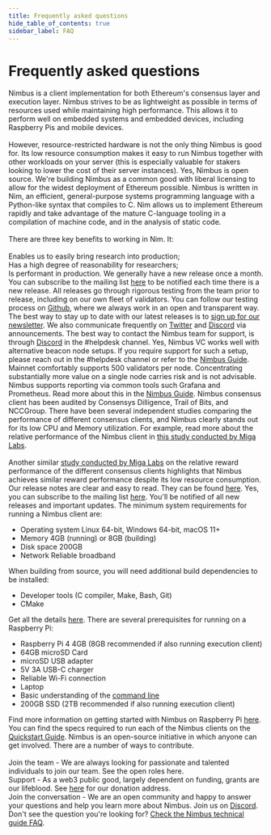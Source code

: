 ```yaml
---
title: Frequently asked questions
hide_table_of_contents: true
sidebar_label: FAQ
---
```



# Frequently asked questions

<AccordionItem title="What is Nimbus?">
  Nimbus is a client implementation for both Ethereum's consensus layer and execution layer. Nimbus strives to be as lightweight as possible in terms of resources used while maintaining high performance. This allows it to perform well on embedded systems and embedded devices, including Raspberry Pis and mobile devices.
  <br /><br />
  However, resource-restricted hardware is not the only thing Nimbus is good for. Its low resource consumption makes it easy to run Nimbus together with other workloads on your server (this is especially valuable for stakers looking to lower the cost of their server instances).
</AccordionItem>

<AccordionItem title="Is Nimbus open source?">
  Yes, Nimbus is open source. We're building Nimbus as a common good with liberal licensing to allow for the widest deployment of Ethereum possible.
</AccordionItem>

<AccordionItem title="Which language is Nimbus written in and why?">
  Nimbus is written in Nim, an efficient, general-purpose systems programming language with a Python-like syntax that compiles to C. Nim allows us to implement Ethereum rapidly and take advantage of the mature C-language tooling in a compilation of machine code, and in the analysis of static code. 
  <br /><br />
  There are three key benefits to working in Nim. It:
  <br /><br /> 
  Enables us to easily bring research into production;
  <br />
  Has a high degree of reasonability for researchers;
  <br />
  Is performant in production.
</AccordionItem>

<AccordionItem title="What is the release cadence for Nimbus?">
  We generally have a new release once a month. You can subscribe to the mailing list <a href="https://groups.google.com/u/0/g/nimbus-updates" target="_blank">here</a> to be notified each time there is a new release.
</AccordionItem>

<AccordionItem title="What is your process for testing prior to release?">
  All releases go through rigorous testing from the team prior to release, including on our own fleet of validators. You can follow our testing process on <a href="https://github.com/status-im/nimbus-eth1" target="_blank">Github</a>, where we always work in an open and transparent way.
</AccordionItem>

<AccordionItem title="How do you communicate about upcoming releases?">
  The best way to stay up to date with our latest releases is to <a href="https://groups.google.com/u/0/g/nimbus-updates?pli%3D1" target="_blank">sign up for our newsletter</a>. We also communicate frequently on <a href="https://twitter.com/ethnimbus" target="_blank">Twitter</a> and <a href="http://discord.gg/XRxWahP" target="_blank">Discord</a> via announcements.
</AccordionItem>

<AccordionItem title="How can a node operator contact the Nimbus team?">
  The best way to contact the Nimbus team for support, is through <a href="http://discord.gg/XRxWahP" target="_blank">Discord</a> in the #helpdesk channel.
</AccordionItem>

<AccordionItem title="Can we use a LH/Prysm beacon node with Nimbus VC?">
  Yes, Nimbus VC works well with alternative beacon node setups. If you require support for such a setup, please reach out in the #helpdesk channel or refer to the <a href="https://nimbus.guide/validator-client.html" target="_blank">Nimbus Guide</a>.
</AccordionItem>

<AccordionItem title="How many validators can we run per machine?">
  Mainnet comfortably supports 500 validators per node. Concentrating substantially more value on a single node carries risk and is not advisable.
</AccordionItem>

<AccordionItem title="Can we use standard reporting tools with Nimbus?">
  Nimbus supports reporting via common tools such Grafana and Prometheus. Read more about this in the <a href="https://nimbus.guide/validator-monitor.html" target="_blank">Nimbus Guide</a>.
</AccordionItem>

<AccordionItem title="When was the client audited and by who?">
  Nimbus consensus client has been audited by Consensys Dilligence, Trail of Bits, and NCCGroup.
</AccordionItem>

<AccordionItem title="What is the performance like? Attestation rates, proposal rewards, memory, and CPU consumption?">
  There have been several independent studies comparing the performance of different consensus clients, and Nimbus clearly stands out for its low CPU and Memory utilization. For example, read more about the relative performance of the Nimbus client in <a href="https://migalabs.io/blog/post/analysis-of-ethereum2-consensus-clients" target="_blank">this study conducted by Miga Labs</a>. 
  <br /><br />
  Another similar <a href="https://migalabs.io/blog/post/cl-client-rewards-analysis" target="_blank">study conducted by Miga Labs</a> on the relative reward performance of the different consensus clients highlights that Nimbus achieves similar reward performance despite its low resource consumption.
</AccordionItem>

<AccordionItem title="Where can we find the release notes?">
  Our release notes are clear and easy to read. They can be found <a href="https://github.com/status-im/nimbus-eth2/releases" target="_blank">here</a>.
</AccordionItem>

<AccordionItem title="Is there a mailing list for high priority and important communications?">
  Yes, you can subscribe to the mailing list <a href="https://groups.google.com/u/0/g/nimbus-updates" target="_blank">here</a>. You'll be notified of all new releases and important updates.
</AccordionItem>

<AccordionItem title="What are the specs required to run a Nimbus client?">
  The minimum system requirements for running a Nimbus client are:
  <ul>
    <li>Operating system Linux 64-bit, Windows 64-bit, macOS 11+</li>
    <li>Memory 4GB (running) or 8GB (building)</li>
    <li>Disk space 200GB</li>
    <li>Network Reliable broadband</li>
  </ul>
  When building from source, you will need additional build dependencies to be installed:
  <ul>
    <li>Developer tools (C compiler, Make, Bash, Git)</li>
    <li>CMake</li>
  </ul>
  Get all the details <a href="https://nimbus.guide/install.html" target="_blank">here</a>.
</AccordionItem>

<AccordionItem title="What are the specs required to run Nimbus on a Raspberry Pi?">
  There are several prerequisites for running on a Raspberry Pi:
  <ul>
    <li>Raspberry Pi 4 4GB (8GB recommended if also running execution client)</li>
    <li>64GB microSD Card</li>
    <li>microSD USB adapter</li>
    <li>5V 3A USB-C charger</li>
    <li>Reliable Wi-Fi connection</li>
    <li>Laptop</li>
    <li>Basic understanding of the <a href="https://www.learnenough.com/command-line-tutorial/basics" target="_blank">command line</a></li>
    <li>200GB SSD (2TB recommended if also running execution client)</li>
  </ul>
  Find more information on getting started with Nimbus on Raspberry Pi <a href="https://status-im.research.ingenuity.run/nimbus-raspberry-pi-guide/" target="_blank">here</a>. You can find the specs required to run each of the Nimbus clients on the <a href="https://nimbus.guide/quick-start.html&sa=D&source=editors&ust=1702573415584690&usg=AOvVaw3l2kMepd6ELzb_s1mjx5Pf" target="_blank">Quickstart Guide</a>.
</AccordionItem>

<AccordionItem title="How can I contribute to Nimbus?">
Nimbus is an open-source initiative in which anyone can get involved. There are a number of ways to contribute.
<br />
<br />
Join the team - We are always looking for passionate and talented individuals to join our team. See the open roles here.
<br />
Support - As a web3 public good, largely dependent on funding, grants are our lifeblood. See <a href="https://etherscan.io/address/0xDeb4A0e8d9a8dB30a9f53AF2dCc9Eb27060c6557" target="_blank">here</a> for our donation address.
<br />
Join the conversation - We are an open community and happy to answer your questions and help you learn more about Nimbus. Join us on <a href="https://discord.com/invite/qnjVyhatUa" target='_blank'>Discord</a>.
</AccordionItem>

<br />
Don't see the question you're looking for? <a href="https://nimbus.guide/faq.html" target="_blank">Check the Nimbus technical guide FAQ</a>.
